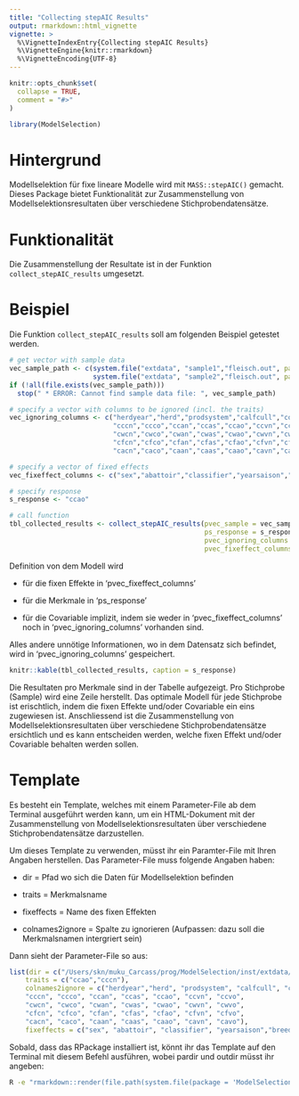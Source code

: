 ```yaml
---
title: "Collecting stepAIC Results"
output: rmarkdown::html_vignette
vignette: >
  %\VignetteIndexEntry{Collecting stepAIC Results}
  %\VignetteEngine{knitr::rmarkdown}
  %\VignetteEncoding{UTF-8}
---
```


```r
knitr::opts_chunk$set(
  collapse = TRUE,
  comment = "#>"
)
```

```r
library(ModelSelection)
```


# Hintergrund
Modellselektion für fixe lineare Modelle wird mit `MASS::stepAIC()` gemacht. Dieses Package bietet Funktionalität zur Zusammenstellung von Modellselektionsresultaten über verschiedene Stichprobendatensätze. 


# Funktionalität
Die Zusammenstellung der Resultate ist in der Funktion `collect_stepAIC_results` umgesetzt. 


# Beispiel
Die Funktion `collect_stepAIC_results` soll am folgenden Beispiel getestet werden.

```r
# get vector with sample data
vec_sample_path <- c(system.file("extdata", "sample1","fleisch.out", package = "ModelSelection"),
                     system.file("extdata", "sample2","fleisch.out", package = "ModelSelection"))
if (!all(file.exists(vec_sample_path)))
  stop(" * ERROR: Cannot find sample data file: ", vec_sample_path)

# specify a vector with columns to be ignored (incl. the traits)
vec_ignoring_columns <- c("herdyear","herd","prodsystem","calfcull","controlcull","ageVK","slaughterCategory","branding",
                          "cccn","ccco","ccan","ccas","ccao","ccvn","ccvo",
                          "cwcn","cwco","cwan","cwas","cwao","cwvn","cwvo",
                          "cfcn","cfco","cfan","cfas","cfao","cfvn","cfvo",
                          "cacn","caco","caan","caas","caao","cavn","cavo")

# specify a vector of fixed effects
vec_fixeffect_columns <- c("sex","abattoir","classifier","yearsaison","breedcomb","Effekt_HeterosisSumHet","Effekt_RekombinationSumRec")

# specify response
s_response <- "ccao"
```

```r
# call function
tbl_collected_results <- collect_stepAIC_results(pvec_sample = vec_sample_path,
                                                 ps_response = s_response,
                                                 pvec_ignoring_columns = setdiff(vec_ignoring_columns, s_response),
                                                 pvec_fixeffect_columns = vec_fixeffect_columns)

```

Definition von dem Modell wird

* für die fixen Effekte in 'pvec_fixeffect_columns'

* für die Merkmale in 'ps_response' 

* für die Covariable implizit, indem sie weder in 'pvec_fixeffect_columns' noch in 'pvec_ignoring_columns' vorhanden sind.

Alles andere unnötige Informationen, wo in dem Datensatz sich befindet, wird in 'pvec_ignoring_columns' gespeichert.

```r
knitr::kable(tbl_collected_results, caption = s_response)
```

Die Resultaten pro Merkmale sind in der Tabelle aufgezeigt. Pro Stichprobe (Sample) wird eine Zeile herstellt. Das optimale Modell für jede Stichprobe ist erischtlich, indem die fixen Effekte und/oder Covariable ein eins zugewiesen ist. Anschliessend ist die Zusammenstellung von Modellselektionsresultaten über verschiedene Stichprobendatensätze ersichtlich und es kann entscheiden werden, welche fixen Effekt und/oder Covariable behalten werden sollen.

# Template
Es besteht ein Template, welches mit einem Parameter-File ab dem Terminal ausgeführt werden kann, um ein HTML-Dokument mit der Zusammenstellung von Modellselektionsresultaten über verschiedene Stichprobendatensätze darzustellen. 

Um dieses Template zu verwenden, müsst ihr ein Paramter-File mit Ihren Angaben herstellen. Das Parameter-File muss folgende Angaben haben:

* dir = Pfad wo sich die Daten für Modellselektion befinden

* traits = Merkmalsname

* fixeffects = Name des fixen Effekten

* colnames2ignore = Spalte zu ignorieren (Aufpassen: dazu soll die Merkmalsnamen intergriert sein)

Dann sieht der Parameter-File so aus:

```r
list(dir = c("/Users/skn/muku_Carcass/prog/ModelSelection/inst/extdata/sample1/fleisch.out","/Users/skn/muku_Carcass/prog/ModelSelection/inst/extdata/sample2/fleisch.out"),
    traits = c("ccao","cccn"),
    colnames2ignore = c("herdyear","herd", "prodsystem", "calfcull", "controlcull", "ageVK","slaughterCategory", "branding",
    "cccn", "ccco", "ccan", "ccas", "ccao", "ccvn", "ccvo",
    "cwcn", "cwco", "cwan", "cwas", "cwao", "cwvn", "cwvo",
    "cfcn", "cfco", "cfan", "cfas", "cfao", "cfvn", "cfvo",
    "cacn", "caco", "caan", "caas", "caao", "cavn", "cavo"),
    fixeffects = c("sex", "abattoir", "classifier", "yearsaison","breedcomb", "Effekt_HeterosisSumHet", "Effekt_RekombinationSumRec"))
```

Sobald, dass das RPackage installiert ist, könnt ihr das Template auf den Terminal mit diesem Befehl ausführen, wobei pardir und outdir müsst ihr angeben:

```bash
R -e "rmarkdown::render(file.path(system.file(package = 'ModelSelection'), 'template.Rmd'), params = dget(file = 'pardir/template.par'), output_dir = 'outdir')"
```

